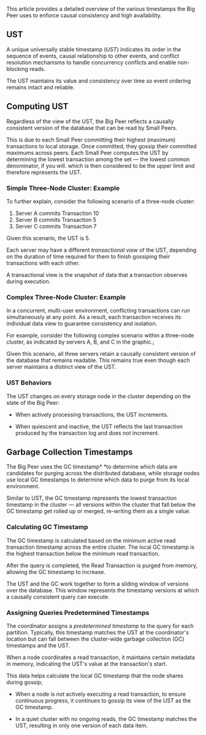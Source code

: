 This article provides a detailed overview of the various timestamps the Big Peer uses to enforce causal consistency and high availability.

## UST

A unique universally stable timestamp (*UST*) indicates its order in the sequence of events, causal relationship to other events, and conflict resolution mechanisms to handle concurrency conflicts and enable non-blocking reads.

The UST maintains its value and consistency over time so event ordering remains intact and reliable.

## Computing UST

Regardless of the view of the UST, the Big Peer reflects a causally consistent version of the database that can be read by Small Peers.

This is due to each Small Peer committing their highest (maximum) transactions to local storage. Once committed, they gossip their committed maximums across peers. Each Small Peer computes the UST by determining the lowest transaction among the set — the lowest common denominator, if you will. which is then considered to be the upper limit and therefore represents the UST.


### Simple Three-Node Cluster: Example

To further explain, consider the following scenario of a three-node cluster:

1. Server A commits Transaction 10
2. Server B commits Transaction 5
3. Server C commits Transaction 7

Given this scenario, the UST is 5.

Each server may have a different *transactional view* of the UST, depending on the duration of time required for them to finish gossiping their transactions with each other.

A transactional view is the snapshot of data that a transaction observes during execution.

### Complex Three-Node Cluster: Example

In a concurrent, multi-user environment, conflicting transactions can run simultaneously at any point. As a result, each transaction receives its individual data view to guarantee consistency and isolation.

For example, consider the following complex scenario within a three-node cluster, as indicated by servers A, B, and C in the graphic.;

Given this scenario, all three servers retain a causally consistent version of the database that remains readable. This remains true even though each server maintains a distinct view of the UST.


### UST Behaviors

The UST changes on every storage node in the cluster depending on the state of the Big Peer:

- When actively processing transactions, the UST increments.

- When quiescent and inactive, the UST reflects the last transaction produced by the transaction log and does not increment.

## Garbage Collection Timestamps

The Big Peer uses the GC timestamp* *to determine which data are candidates for purging across the distributed database, while storage nodes use local GC timestamps to determine which data to purge from its local environment.

Similar to UST, the GC timestamp represents the lowest transaction timestamp in the cluster — all versions within the cluster that fall below the GC timestamp get rolled up or merged, re-writing them as a single value.

### Calculating GC Timestamp

The GC timestamp is calculated based on the minimum active read transaction timestamp across the entire cluster. The local GC timestamp is the highest transaction below the minimum read transaction.

After the query is completed, the Read Transaction is purged from memory, allowing the GC timestamp to increase.

The UST and the GC work together to form a sliding window of versions over the database. This window represents the timestamp versions at which a causally consistent query can execute.

### Assigning Queries Predetermined Timestamps

The coordinator assigns a *predetermined timestamp* to the query for each partition. Typically, this timestamp matches the UST at the coordinator's location but can fall between the cluster-wide garbage collection (GC) timestamps and the UST.

When a node coordinates a read transaction, it maintains certain metadata in memory, indicating the UST's value at the transaction's start.

This data helps calculate the local GC timestamp that the node shares during gossip;

- When a node is *not* actively executing a read transaction, to ensure continuous progress, it continues to gossip its view of the UST as the GC timestamp.

- In a quiet cluster with no ongoing reads, the GC timestamp matches the UST, resulting in only one version of each data item.

